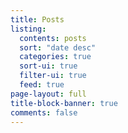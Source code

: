 ```yaml
---
title: Posts
listing:
  contents: posts
  sort: "date desc"
  categories: true
  sort-ui: true
  filter-ui: true
  feed: true
page-layout: full
title-block-banner: true
comments: false
---
```

